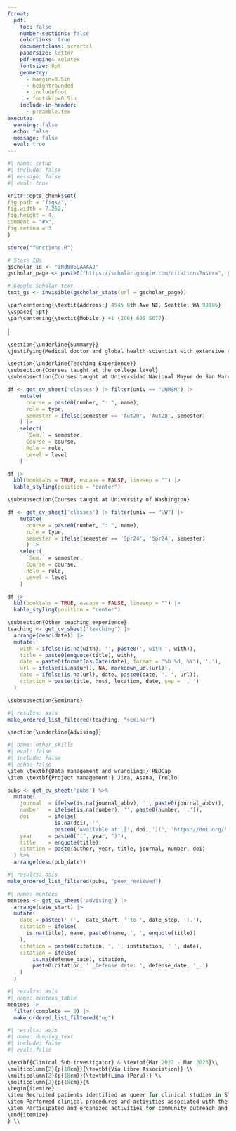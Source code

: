 ```yaml
---
format:
  pdf:
    toc: false
    number-sections: false
    colorlinks: true
    documentclass: scrartcl
    papersize: letter
    pdf-engine: xelatex
    fontsize: 8pt
    geometry:
      - margin=0.5in
      - heightrounded
      - includefoot
      - footskip=0.5in
    include-in-header:
      - preamble.tex
execute:
  warning: false
  echo: false
  message: false
  eval: true
---
```


```r
#| name: setup
#| include: false
#| message: false
#| eval: true

knitr::opts_chunk$set(
fig.path = "figs/",
fig.width = 7.252,
fig.height = 4,
comment = "#>",
fig.retina = 3
)

source("functions.R")

# Store IDs
gscholar_id <- "iNdNU5QAAAAJ"
gscholar_page <- paste0("https://scholar.google.com/citations?user=", gscholar_id)

# Google Scholar text
text_gs <- invisible(gscholar_stats(url = gscholar_page))
```

\par\centering{\Large{\textbf{Darwin Del Castillo, MD MPH}}}
\vspace{-5pt}
\par\centering{\textit{Email:} \href{mailto:ddelcastillo.f@gmail.com}{ddelcastillo.f@gmail.com}}
```r
\par\centering{\textit{Address:} 4545 8th Ave NE, Seattle, WA 98105}
\vspace{-5pt}
\par\centering{\textit{Mobile:} +1 (206) 605 5077}
```
\par\centering \faLinkedin \href{https://www.linkedin.com/in/darwin-del-castillo-md/}{/darwin-del-castillo} | \faGithub \href{https://github.com/ddelcastillof}{/ddelcastillof}
\vspace{-2.5pt}

```r
\section{\underline{Summary}}
\justifying{Medical doctor and global health scientist with extensive experience bridging the gap between epidemiological methods and healthcare data science. I am committed to transforming early-life health outcomes through innovative research and data-driven solutions. I have collaborated with a diversity of global health institutions and managing research teams that translates data findings into actionable public health information.}
```
\section{Education}
\vspace{-1.5em}
\textcolor{darkgray}{\rule{\textwidth}{0.5pt}}
\begin{longtable}{p{14cm}>{\raggedleft\arraybackslash}p{4cm}}

\textbf{Master in Public Health (MPH)} & \textbf{Sep 2023 – May 2025} \\
\textbf{University of Washington, Seattle - USA} & \\
\textit{Thesis: }“Cost-effectiveness analysis of a household salt substitute intervention on reducing community-wide blood pressure in Northern Peru” & \\

&\\

\textbf{Medical Doctor (MD)} & \textbf{Mar 2013 – Dec 2020} \\
\textbf{Universidad Nacional Mayor de San Marcos, Lima - Peru} &\\
\textit{Thesis: }“Childhood Obesity and Its Effect on Academic Achievement: An Analysis of the Young Lives Study between 2009 and 2016” &\\

\end{longtable}

\section{Professional experience}
\vspace{-1.5em}
\textcolor{darkgray}{\rule{\textwidth}{0.5pt}}

\begin{longtable}{p{14cm}>{\raggedleft\arraybackslash}p{4cm}}

\textbf{Graduate Research Assistant} & \textbf{Jul 2024 - Current} \\
\multicolumn{2}{p{18cm}}{\textbf{Clinical Informatics Team, Institute for Health Metrics and Evaluation}} \\
\multicolumn{2}{p{18cm}}{\textbf{University of Washington, Seattle (USA)}} \\
\multicolumn{2}{p{18cm}}{%
\begin{itemize}
\item Pooled epidemiological data of lower respiratory tract infections using the package meta in R and internal Python functions.
\item Created cleaning pipelines for EHR data from Colombia using Python (pandas, pydantic, etc.).
\item Estimated the overlap proportion between homelessness, substance drug abusers, and prisoners in high-income countries using Markov Chain Monte Carlo algorithms with R.
\end{itemize}
} \\

\\

\textbf{Graduate Research Assistant} & \textbf{Jun 2024 - Mar 2025} \\
\multicolumn{2}{p{18cm}}{\textbf{Department of Global Health}} \\
\multicolumn{2}{p{18cm}}{\textbf{University of Washington, Seattle (USA)}} \\
\multicolumn{2}{p{18cm}}{%
\begin{itemize} 
\item Conducted a scoping review protocol and performing evidence synthesis for mapping potential indicators for implementing mental health policy in data-limited settings.
\item Designed a mixed-method study protocol to assess the effectiveness of implementation strategies for pediatric burn care in a Peruvian healthcare setting.
\item Crafted communication strategies with stakeholders to inform results from the mixed-methods study.
\end{itemize}
} \\

\\

\textbf{Graduate Research Assistant}  & \textbf{Sep 2023 - Mar 2024} \\
\multicolumn{2}{p{18cm}}{\textbf{Health Population Research Center, Department of Health Systems and Population Health}} \\
\multicolumn{2}{p{18cm}}{\textbf{University of Washington, Seattle (USA)}} \\
\multicolumn{2}{p{18cm}}{%
\begin{itemize} 
\item Carried out on-phone interviews for the ReOpening Schools Safely and Educating Youth Study post-survey assessments.
\item Facilitated the submission of materials in Spanish to the IRB for Alzheimer’s Disease Research Center (ADRC).
\item Conducted preliminary analyses for the Outreach, Engagement, and Recruitment module of the ADRC Clinical Core Study project.
\end{itemize}
} \\

\\

\textbf{Research Consultant} & \textbf{Jan 2023 - Jan 2024} \\
\multicolumn{2}{p{18cm}}{\textbf{Health Technology Assessment Direction, Health Technology Assessment and Research Institute}} \\
\multicolumn{2}{p{18cm}}{\textbf{Social Security Health System, Lima (Peru)}} \\
\multicolumn{2}{p{18cm}}{%
\begin{itemize}
\item Elaborated policy documents of new pharmaceutical products for Peru’s social health insurance using a mixture of real-world evidence and economic data.
\item Conducted systematic reviews of anti-cancerous and immunosuppressant drugs regarding efficacy and economic impact.
\item Evaluated the budget impact of introducing new pharmacological products in Peruvian social health insurance.
\end{itemize}
} \\

\\

\textbf{Clinical Sub-investigator} & \textbf{Mar 2022 - Mar 2023}\\
\multicolumn{2}{p{18cm}}{\textbf{Via Libre Association}} \\
\multicolumn{2}{p{18cm}}{\textbf{Lima (Peru)}} \\
\multicolumn{2}{p{18cm}}{%
\begin{itemize}
\item Recruited patients identified as queer for clinical studies in STI and HIV prevention and treatment.
\item Performed clinical procedures and activities associated with the normal operation of clinical trials funded by NIH and pharmaceutical companies.
\item Participated and organized activities for community outreach and participant retention crafted for the queer community.
\end{itemize}
} \\

\newpage

\textbf{Research Assistant} & \textbf{Mar 2019 - Aug 2023}\\
\multicolumn{2}{p{18cm}}{\textbf{CRONICAS Center of Excellence in Chronic Diseases}} \\
\multicolumn{2}{p{18cm}}{\textbf{Universidad Peruana Cayetano Heredia, Lima (Peru)}} \\
\multicolumn{2}{p{18cm}}{%
\begin{itemize}
\item Coordinated focus groups and on-field work across four Peruvian regions to co-design an intervention for patients with cognitive impairment and their caregivers.
\item Contributed to research grant proposals in hypertension, diabetes, cancer, and multimorbidity projects by conducting systematic reviews and preliminary data analysis.
\item Co-authored scientific manuscripts in the topics mentioned above which included longitudinal data analyses, meta-analyses, and unsupervised machine learning methods using Stata and R.
\end{itemize}
} \\

\end{longtable}

\section{Additional Education}
\vspace{-1.5em}
\textcolor{darkgray}{\rule{\textwidth}{0.5pt}}

\begin{longtable}{p{14cm}>{\raggedleft\arraybackslash}p{4cm}}
\textbf{Professional Certificate in Clinical Research} & \textbf{Sep 2021 – Apr 2022} \\
\textbf{Universidad Peruana Cayetano Heredia, Lima - Peru} &\\
\end{longtable}

\section{Licensure and certification}
\vspace{-1.5em}
\textcolor{darkgray}{\rule{\textwidth}{0.5pt}}

\begin{longtable}{p{14cm}>{\raggedleft\arraybackslash}p{4cm}}
\textbf{Peruvian College of Physicians}, Membership No. 94534 &  \textbf{Aug 2021 – Aug 2026} \\
& \\
\textbf{National Registry of Investigators, RENACYT}, Investigator Level VII (P0160977) & \textbf{Feb 2024 – Feb 2026} \\
& \\
\textbf{CITI Program}, Good Clinical Practice and ICH (GCP), Credential ID 65079238 & \textbf{Sep 2023 – Mar 2026}
\end{longtable}

```r
\section{\underline{Teaching Experience}}
\subsection{Courses taught at the college level}
\subsubsection{Courses taught at Universidad Nacional Mayor de San Marcos}

df <- get_cv_sheet('classes') |> filter(univ == "UNMSM") |>
    mutate(
      course = paste0(number, ": ", name),
      role = type,
      semester = ifelse(semester == 'Aut20', 'Aut20', semester)
    ) |> 
    select(
      `Sem.` = semester,
      Course = course,
      Role = role,
      Level = level
    ) 

df |> 
  kbl(booktabs = TRUE, escape = FALSE, linesep = "") |>
  kable_styling(position = "center")

\subsubsection{Courses taught at University of Washington}

df <- get_cv_sheet('classes') |> filter(univ == "UW") |>
    mutate(
      course = paste0(number, ": ", name),
      role = type, 
      semester = ifelse(semester == 'Spr24', 'Spr24', semester)
      ) |> 
    select(
      `Sem.` = semester,
      Course = course,
      Role = role,
      Level = level
    ) 

df |> 
  kbl(booktabs = TRUE, escape = FALSE, linesep = "") |>
  kable_styling(position = "center")

\subsection{Other teaching experience}
teaching <- get_cv_sheet('teaching') |>
  arrange(desc(date)) |> 
  mutate(
    with = ifelse(is.na(with), '', paste0(', with ', with)),
    title = paste0(enquote(title), with),
    date = paste0(format(as.Date(date), format = "%b %d, %Y"), '.'),
    url = ifelse(is.na(url), NA, markdown_url(url)),
    date = ifelse(is.na(url), date, paste0(date, '. ', url)), 
    citation = paste(title, host, location, date, sep = '. ')
  )

\subsubsection{Seminars}

#| results: asis
make_ordered_list_filtered(teaching, "seminar")

\section{\underline{Advising}}
```

\section{Skills}
\vspace{-1.5em}
\textcolor{darkgray}{\rule{\textwidth}{0.5pt}}

\begin{minipage}[c]{0.65\textwidth}
  \begin{justify}
    \vspace{1mm}
    \subsection{Technical skills:} 
    \vspace{1mm}
      \begin{itemize}
        \item \textbf{Programming \& Scripting} R, Python, bash
        \item \textbf{Statistical \& Analytical Software:} Stata, SPSS
        \item \textbf{Data Visualization \& GIS:} Shiny, ArcGIS
        \item \textbf{Databases \& Query Languages:} SQL (MySQL)
        \item \textbf{Version Control \& DevOps:} Git, GitHub, Bitbucket, Docker
        \item \textbf{Development Environments:}: RStudio, VS Code, Jupyter Notebooks
        \item \textbf{Operating Systems \& Platforms:} Linux/Unix, Windows (SSH)
        \item \textbf{Documentation \& Collaboration:} LaTeX, Markdown, Confluence
      \end{itemize}
  \end{justify}
\end{minipage}
\begin{minipage}[c]{0.30\textwidth}
  \begin{justify}
  \subsection{Languages:} 
      \begin{itemize}
        \item English: Fluent
        \item Spanish: Native
     \end{itemize}
  \end{justify}
\end{minipage}
```r
#| name: other_skills
#| eval: false
#| include: false
#| echo: false
\item \textbf{Data management and wrangling:} REDCap
\item \textbf{Project management:} Jira, Asana, Trello
```

\section{Publications \hspace{1cm} ORCID: 0000-0002-8609-0312}
\vspace{-1.5em}
\textcolor{darkgray}{\rule{\textwidth}{0.5pt}}
\subsection{Peer-reviewed publications}
```r
pubs <- get_cv_sheet('pubs') %>%
  mutate(
    journal  = ifelse(is.na(journal_abbv), '', paste0(journal_abbv)),
    number   = ifelse(is.na(number), '', paste0(number, '.')),
    doi      = ifelse(
               is.na(doi), '',
               paste0('Available at: [', doi, '](', 'https://doi.org/', doi, ')')),
    year     = paste0("(", year, ")"),
    title    = enquote(title),
    citation = paste(author, year, title, journal, number, doi)
  ) %>% 
  arrange(desc(pub_date))
```

```r
#| results: asis
make_ordered_list_filtered(pubs, "peer_reviewed")
```

\newpage

\section{Leadership and Service}
\vspace{-1.5em}
\textcolor{darkgray}{\rule{\textwidth}{0.5pt}}
\subsection{Professional Service}
\begin{longtable}{>{\raggedright\arraybackslash}p{4cm} p{14cm}}
\textbf{Feb 2025 - current} & \textbf{Member} \\
& \textbf{America’s Network for Chronic Disease Surveillance (AMNET)} \\
& Regional organization that promotes chronic disease monitoring, knowledge implementation, and public health capacity building throughout the Americas. AMNET fosters collaboration between governmental and non-governmental entities to improve health professional training in disease surveillance, prevention, and control. \\
& \\
\textbf{Jan 2025 - current} & \textbf{Trainee Advisory Committee Member} \\
& \textbf{Consortium of Universities for Global Health, USA} \\
& Collaborating with international co-trainees to address global health challenges and provide student perspectives on global health issues such as COVID-19, racial disparities, climate change, and research involvement of global health students. \\
& \\
\textbf{Mar 2014 - current} & \textbf{Emeritus member and External advisor} \\
& \textbf{\href{https://cem.edu.pe/adiecs/}{Association for the Development of Student's Research in Health Sciences (ADIECS)}, Lima - Peru} \\
& Peruvian student association funded in 2008 by students from the Universidad Nacional Mayor de San Marcos to develop capacity of both hard (e.g., epidemiological study designs, data analysis) and soft skills (e.g., teamwork communication, problem-solving) for biomedical underserved students. \\
\end{longtable}

\subsection{Mentoring}
\subsubsection{Undergraduate thesis}
```r
#| name: mentees
mentees <- get_cv_sheet('advising') |>
  arrange(date_start) |> 
  mutate(
    date = paste0(' (',  date_start, ' to ', date_stop, ').'),
    citation = ifelse(
      is.na(title), name, paste0(name, ', ', enquote(title))
    ),
    citation = paste0(citation, ', ', institution, ' ', date), 
    citation = ifelse(
        is.na(defense_date), citation, 
        paste0(citation, ' _Defense date: ', defense_date, '_.')
    )
  )
```

```r
#| results: asis
#| name: mentees_table
mentees |> 
  filter(complete == 0) |>
  make_ordered_list_filtered("ug")
```

```r
#| results: asis
#| name: dumping_text
#| include: false
#| eval: false

\textbf{Clinical Sub-investigator} & \textbf{Mar 2022 - Mar 2023}\\
\multicolumn{2}{p{18cm}}{\textbf{Via Libre Association}} \\
\multicolumn{2}{p{18cm}}{\textbf{Lima (Peru)}} \\
\multicolumn{2}{p{18cm}}{%
\begin{itemize}
\item Recruited patients identified as queer for clinical studies in STI and HIV prevention and treatment.
\item Performed clinical procedures and activities associated with the normal operation of clinical trials funded by NIH and pharmaceutical companies.
\item Participated and organized activities for community outreach and participant retention crafted for the queer community.
\end{itemize}
} \\

```
